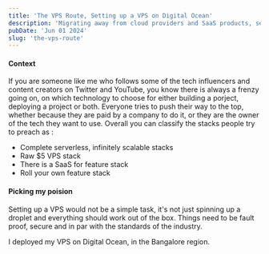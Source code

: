 ```yaml
---
title: 'The VPS Route, Setting up a VPS on Digital Ocean'
description: 'Migrating away from cloud providers and SaaS products, setting up a VPS on Digital Ocean is a good option'
pubDate: 'Jun 01 2024'
slug: 'the-vps-route'
---
```

#### Context
If you are someone like me who follows some of the tech influencers and content creators on Twitter and YouTube, you know there is always a frenzy going on, on which technology to choose for either building a porject, deploying a project or both. Everyone tries to push their way to the top, whether because they are paid by a company to do it, or they are the owner of the tech they want to use. Overall you can classify the stacks people try to preach as :
- Complete serverless, infinitely scalable stacks
- Raw $5 VPS stack
- There is a SaaS for feature stack
- Roll your own feature stack

#### Picking my poision
Setting up a VPS would not be a simple task, it's not just spinning up a droplet and everything should work out of the box. Things need to be fault proof, secure and in par with the standards of the industry.

I deployed my VPS on Digital Ocean, in the Bangalore region.
